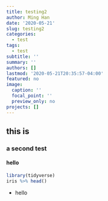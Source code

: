 ```yaml
---
title: testing2
author: Ming Han
date: '2020-05-21'
slug: testing2
categories:
  - test
tags:
  - test
subtitle: ''
summary: ''
authors: []
lastmod: '2020-05-21T20:35:57-04:00'
featured: no
image:
  caption: ''
  focal_point: ''
  preview_only: no
projects: []
---
```


## this is

### a second test

#### hello
```r
library(tidyverse)
iris %>% head()
```

- hello

